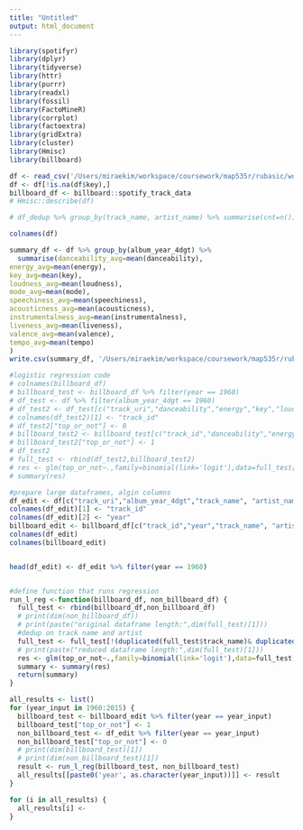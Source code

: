 ```yaml
---
title: "Untitled"
output: html_document
---
```

```r
library(spotifyr)
library(dplyr)
library(tidyverse)
library(httr)
library(purrr)
library(readxl)
library(fossil)
library(FactoMineR)
library(corrplot)
library(factoextra)
library(gridExtra)
library(cluster)
library(Hmisc)
library(billboard)
```


```r
df <- read_csv('/Users/miraekim/workspace/coursework/map535r/rubasic/working_files/150k_sample.csv')
df <- df[!is.na(df$key),]
billboard_df <- billboard::spotify_track_data
# Hmisc::describe(df)

# df_dedup %>% group_by(track_name, artist_name) %>% summarise(cnt=n()) %>% arrange(desc(cnt))

```

```r
colnames(df)

summary_df <- df %>% group_by(album_year_4dgt) %>% 
  summarise(danceability_avg=mean(danceability),
energy_avg=mean(energy),
key_avg=mean(key),
loudness_avg=mean(loudness),
mode_avg=mean(mode),
speechiness_avg=mean(speechiness),
acousticness_avg=mean(acousticness),
instrumentalness_avg=mean(instrumentalness),
liveness_avg=mean(liveness),
valence_avg=mean(valence),
tempo_avg=mean(tempo)
)
write.csv(summary_df, '/Users/miraekim/workspace/coursework/map535r/rubasic/working_files/avg_across_years_summary.csv')
```

```r
#logistic regression code
# colnames(billboard_df)
# billboard_test <- billboard_df %>% filter(year == 1960)
# df_test <- df %>% filter(album_year_4dgt == 1960)
# df_test2 <- df_test[c("track_uri","danceability","energy","key","loudness","mode","speechiness","acousticness","instrumentalness","liveness","valence","tempo")]
# colnames(df_test2)[1] <- "track_id"
# df_test2["top_or_not"] <- 0
# billboard_test2 <- billboard_test[c("track_id","danceability","energy","key","loudness","mode","speechiness","acousticness","instrumentalness","liveness","valence","tempo")]
# billboard_test2["top_or_not"] <- 1
# df_test2
# full_test <- rbind(df_test2,billboard_test2)
# res <- glm(top_or_not~.,family=binomial(link='logit'),data=full_test[-c(1)])
# summary(res)

#prepare large dataframes, algin columns 
df_edit <- df[c("track_uri","album_year_4dgt","track_name", "artist_name", "danceability","energy","key","loudness","mode","speechiness","acousticness","instrumentalness","liveness","valence","tempo")]
colnames(df_edit)[1] <- "track_id"
colnames(df_edit)[2] <- "year"
billboard_edit <- billboard_df[c("track_id","year","track_name", "artist_name", "danceability","energy","key","loudness","mode","speechiness","acousticness","instrumentalness","liveness","valence","tempo")]
colnames(df_edit)
colnames(billboard_edit)


head(df_edit) <- df_edit %>% filter(year == 1960)


#define function that runs regression
run_l_reg <-function(billboard_df, non_billboard_df) {
  full_test <- rbind(billboard_df,non_billboard_df)
  # print(dim(non_billboard_df))
  # print(paste("original dataframe length:",dim(full_test)[1]))
  #dedup on track name and artist
  full_test <- full_test[!(duplicated(full_test$track_name)& duplicated(full_test$artist_name)), ]
  # print(paste("reduced dataframe length:",dim(full_test)[1]))
  res <- glm(top_or_not~.,family=binomial(link='logit'),data=full_test[-c(1:4)])
  summary <- summary(res)
  return(summary)
}

all_results <- list()
for (year_input in 1960:2015) {
  billboard_test <- billboard_edit %>% filter(year == year_input)
  billboard_test["top_or_not"] <- 1
  non_billboard_test <- df_edit %>% filter(year == year_input)
  non_billboard_test["top_or_not"] <- 0
  # print(dim(billboard_test)[1])
  # print(dim(non_billboard_test)[1])
  result <- run_l_reg(billboard_test, non_billboard_test)
  all_results[[paste0('year', as.character(year_input))]] <- result
}

```

```r

for (i in all_results) {
  all_results[i] <- 
}
```